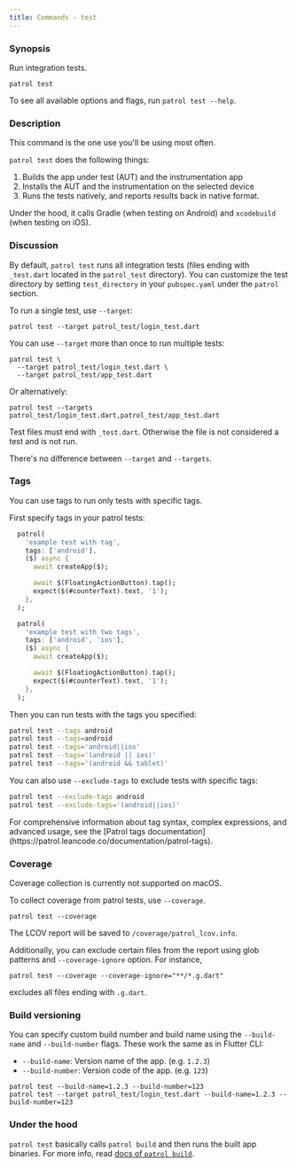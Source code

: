 ```yaml
---
title: Commands - test
---
```


### Synopsis

Run integration tests.

```
patrol test
```

To see all available options and flags, run `patrol test --help`.

### Description

This command is the one use you'll be using most often.

`patrol test` does the following things:

1. Builds the app under test (AUT) and the instrumentation app
2. Installs the AUT and the instrumentation on the selected device
3. Runs the tests natively, and reports results back in native format.

Under the hood, it calls Gradle (when testing on Android) and `xcodebuild` (when
testing on iOS).

### Discussion

By default, `patrol test` runs all integration tests (files ending with
`_test.dart` located in the `patrol_test` directory). You can customize the test directory by setting `test_directory` in your `pubspec.yaml` under the `patrol` section.

To run a single test, use `--target`:

```
patrol test --target patrol_test/login_test.dart
```

You can use `--target` more than once to run multiple tests:

```
patrol test \
  --target patrol_test/login_test.dart \
  --target patrol_test/app_test.dart
```

Or alternatively:

```
patrol test --targets patrol_test/login_test.dart,patrol_test/app_test.dart
```

Test files must end with `_test.dart`. Otherwise the file is not considered a
test and is not run.

<Info>There's no difference between `--target` and `--targets`.</Info>

### Tags

You can use tags to run only tests with specific tags. 

First specify tags in your patrol tests:

```dart
  patrol(
    'example test with tag',
    tags: ['android'],
    ($) async {
      await createApp($);

      await $(FloatingActionButton).tap();
      expect($(#counterText).text, '1');
    },
  );

  patrol(
    'example test with two tags',
    tags: ['android', 'ios'],
    ($) async {
      await createApp($);

      await $(FloatingActionButton).tap();
      expect($(#counterText).text, '1');
    },
  );
```

Then you can run tests with the tags you specified:

```bash
patrol test --tags android
patrol test --tags=android
patrol test --tags='android||ios'
patrol test --tags='(android || ios)'
patrol test --tags='(android && tablet)'
```

You can also use `--exclude-tags` to exclude tests with specific tags:

```bash
patrol test --exclude-tags android
patrol test --exclude-tags='(android||ios)'
```

<Info>
For comprehensive information about tag syntax, complex expressions, and advanced usage, see the [Patrol tags documentation](https://patrol.leancode.co/documentation/patrol-tags).
</Info>

### Coverage

<Warning>
        Coverage collection is currently not supported on macOS.
</Warning>

To collect coverage from patrol tests, use `--coverage`.

```
patrol test --coverage
```

The LCOV report will be saved to `/coverage/patrol_lcov.info`.

Additionally, you can exclude certain files from the report using glob patterns and `--coverage-ignore` option. For instance,

```
patrol test --coverage --coverage-ignore="**/*.g.dart"
```

excludes all files ending with `.g.dart`.

### Build versioning

You can specify custom build number and build name using the `--build-name` and `--build-number` flags. These work the same as in Flutter CLI:

- `--build-name`: Version name of the app. (e.g. `1.2.3`)
- `--build-number`: Version code of the app. (e.g. `123`)

```
patrol test --build-name=1.2.3 --build-number=123
patrol test --target patrol_test/login_test.dart --build-name=1.2.3 --build-number=123
```

### Under the hood

`patrol test` basically calls `patrol build` and then runs the built app
binaries. For more info, read [docs of `patrol build`][patrol_build].

[patrol_build]: /cli-commands/build

